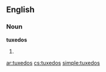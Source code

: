 ==English==

===Noun===
'''tuxedos'''

# {{plural of|tuxedo}}

[[ar:tuxedos]]
[[cs:tuxedos]]
[[simple:tuxedos]]